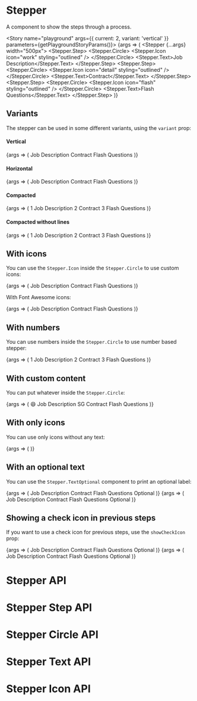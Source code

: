 


<Meta title="Components/Stepper" component={Stepper} />

# Stepper

A component to show the steps through a process.

<Story name="playground" args={{ current: 2, variant: 'vertical' }} parameters={getPlaygroundStoryParams()}>
	{args => (
		<Stepper {...args} width="500px">
			<Stepper.Step>
				<Stepper.Circle>
					<Stepper.Icon icon="work" styling="outlined" />
				</Stepper.Circle>
				<Stepper.Text>Job Description</Stepper.Text>
			</Stepper.Step>
			<Stepper.Step>
				<Stepper.Circle>
					<Stepper.Icon icon="detail" styling="outlined" />
				</Stepper.Circle>
				<Stepper.Text>Contract</Stepper.Text>
			</Stepper.Step>
			<Stepper.Step>
				<Stepper.Circle>
					<Stepper.Icon icon="flash" styling="outlined" />
				</Stepper.Circle>
				<Stepper.Text>Flash Questions</Stepper.Text>
			</Stepper.Step>
		</Stepper>
	)}
</Story>

## Variants

The stepper can be used in some different variants, using the `variant` prop:

#### Vertical

<Canvas>
	<Story name="vertical" decorators={[StepperDecorator]} parameters={getFixedStoryParams()}>
		{args => (
			<Stepper {...args} variant="vertical">
				<Stepper.Step>
					<Stepper.Circle>
						<Stepper.Icon icon="work" styling="outlined" />
					</Stepper.Circle>
					<Stepper.Text>Job Description</Stepper.Text>
				</Stepper.Step>
				<Stepper.Step>
					<Stepper.Circle>
						<Stepper.Icon icon="detail" styling="outlined" />
					</Stepper.Circle>
					<Stepper.Text>Contract</Stepper.Text>
				</Stepper.Step>
				<Stepper.Step>
					<Stepper.Circle>
						<Stepper.Icon icon="flash" styling="outlined" />
					</Stepper.Circle>
					<Stepper.Text>Flash Questions</Stepper.Text>
				</Stepper.Step>
			</Stepper>
		)}
	</Story>
</Canvas>

#### Horizontal

<Canvas>
	<Story name="horizontal" decorators={[StepperDecorator]} parameters={getFixedStoryParams()}>
		{args => (
			<Stepper {...args} variant="horizontal">
				<Stepper.Step>
					<Stepper.Circle>
						<Stepper.Icon icon="work" styling="outlined" />
					</Stepper.Circle>
					<Stepper.Text>Job Description</Stepper.Text>
				</Stepper.Step>
				<Stepper.Step>
					<Stepper.Circle>
						<Stepper.Icon icon="detail" styling="outlined" />
					</Stepper.Circle>
					<Stepper.Text>Contract</Stepper.Text>
				</Stepper.Step>
				<Stepper.Step>
					<Stepper.Circle>
						<Stepper.Icon icon="flash" styling="outlined" />
					</Stepper.Circle>
					<Stepper.Text>Flash Questions</Stepper.Text>
				</Stepper.Step>
			</Stepper>
		)}
	</Story>
</Canvas>

#### Compacted

<Canvas>
	<Story name="compacted" decorators={[StepperDecorator]} parameters={getFixedStoryParams()}>
		{args => (
			<Stepper {...args} variant="compacted">
				<Stepper.Step>
					<Stepper.Circle>1</Stepper.Circle>
					<Stepper.Text>Job Description</Stepper.Text>
				</Stepper.Step>
				<Stepper.Step>
					<Stepper.Circle>2</Stepper.Circle>
					<Stepper.Text>Contract</Stepper.Text>
				</Stepper.Step>
				<Stepper.Step>
					<Stepper.Circle>3</Stepper.Circle>
					<Stepper.Text>Flash Questions</Stepper.Text>
				</Stepper.Step>
			</Stepper>
		)}
	</Story>
</Canvas>

#### Compacted without lines

<Canvas>
	<Story name="compacted without lines" decorators={[StepperDecorator]} parameters={getFixedStoryParams()}>
		{args => (
			<Stepper {...args} variant="compacted-no-line">
				<Stepper.Step>
					<Stepper.Circle>1</Stepper.Circle>
					<Stepper.Text>Job Description</Stepper.Text>
				</Stepper.Step>
				<Stepper.Step>
					<Stepper.Circle>2</Stepper.Circle>
					<Stepper.Text>Contract</Stepper.Text>
				</Stepper.Step>
				<Stepper.Step>
					<Stepper.Circle>3</Stepper.Circle>
					<Stepper.Text>Flash Questions</Stepper.Text>
				</Stepper.Step>
			</Stepper>
		)}
	</Story>
</Canvas>

## With icons

You can use the `Stepper.Icon` inside the `Stepper.Circle` to use custom icons:

<Canvas>
	<Story name="with icons" decorators={[StepperDecorator]} parameters={getFixedStoryParams()}>
		{args => (
			<Stepper {...args}>
				<Stepper.Step>
					<Stepper.Circle>
						<Stepper.Icon icon="work" styling="outlined" />
					</Stepper.Circle>
					<Stepper.Text>Job Description</Stepper.Text>
				</Stepper.Step>
				<Stepper.Step>
					<Stepper.Circle>
						<Stepper.Icon icon="detail" styling="outlined" />
					</Stepper.Circle>
					<Stepper.Text>Contract</Stepper.Text>
				</Stepper.Step>
				<Stepper.Step>
					<Stepper.Circle>
						<Stepper.Icon icon="flash" styling="outlined" />
					</Stepper.Circle>
					<Stepper.Text>Flash Questions</Stepper.Text>
				</Stepper.Step>
			</Stepper>
		)}
	</Story>
</Canvas>

With Font Awesome icons:

<Canvas>
	<Story name="with font awesome icons" decorators={[StepperDecorator]} parameters={getFixedStoryParams()}>
		{args => (
			<Stepper {...args}>
				<Stepper.Step>
					<Stepper.Circle>
						<Stepper.Icon.FontAwesome icon={faInfo} />
					</Stepper.Circle>
					<Stepper.Text>Job Description</Stepper.Text>
				</Stepper.Step>
				<Stepper.Step>
					<Stepper.Circle>
						<Stepper.Icon.FontAwesome icon={faFileLines} />
					</Stepper.Circle>
					<Stepper.Text>Contract</Stepper.Text>
				</Stepper.Step>
				<Stepper.Step>
					<Stepper.Circle>
						<Stepper.Icon.FontAwesome icon={faClipboardQuestion} />
					</Stepper.Circle>
					<Stepper.Text>Flash Questions</Stepper.Text>
				</Stepper.Step>
			</Stepper>
		)}
	</Story>
</Canvas>

## With numbers

You can use numbers inside the `Stepper.Circle` to use number based stepper:

<Canvas>
	<Story name="with numbers" decorators={[StepperDecorator]} parameters={getFixedStoryParams()}>
		{args => (
			<Stepper {...args}>
				<Stepper.Step>
					<Stepper.Circle>1</Stepper.Circle>
					<Stepper.Text>Job Description</Stepper.Text>
				</Stepper.Step>
				<Stepper.Step>
					<Stepper.Circle>2</Stepper.Circle>
					<Stepper.Text>Contract</Stepper.Text>
				</Stepper.Step>
				<Stepper.Step>
					<Stepper.Circle>3</Stepper.Circle>
					<Stepper.Text>Flash Questions</Stepper.Text>
				</Stepper.Step>
			</Stepper>
		)}
	</Story>
</Canvas>

## With custom content

You can put whatever inside the `Stepper.Circle`:

<Canvas>
	<Story name="with custom content" decorators={[StepperDecorator]} parameters={getFixedStoryParams()}>
		{args => (
			<Stepper {...args}>
				<Stepper.Step>
					<Stepper.Circle>
						<Text aspectSize="s">😄</Text>
					</Stepper.Circle>
					<Stepper.Text>Job Description</Stepper.Text>
				</Stepper.Step>
				<Stepper.Step>
					<Stepper.Circle>
						<Text aspectSize="xs">SG</Text>
					</Stepper.Circle>
					<Stepper.Text>Contract</Stepper.Text>
				</Stepper.Step>
				<Stepper.Step>
					<Stepper.Circle>
						<Stepper.Icon icon="flash" styling="outlined" />
					</Stepper.Circle>
					<Stepper.Text>Flash Questions</Stepper.Text>
				</Stepper.Step>
			</Stepper>
		)}
	</Story>
</Canvas>

## With only icons

You can use only icons without any text:

<Canvas>
	<Story name="only icons" decorators={[StepperDecorator]} parameters={getFixedStoryParams()}>
		{args => (
			<Stepper {...args}>
				<Stepper.Step>
					<Stepper.Circle>
						<Stepper.Icon icon="work" styling="outlined" />
					</Stepper.Circle>
				</Stepper.Step>
				<Stepper.Step>
					<Stepper.Circle>
						<Stepper.Icon icon="detail" styling="outlined" />
					</Stepper.Circle>
				</Stepper.Step>
				<Stepper.Step>
					<Stepper.Circle>
						<Stepper.Icon icon="flash" styling="outlined" />
					</Stepper.Circle>
				</Stepper.Step>
			</Stepper>
		)}
	</Story>
</Canvas>

## With an optional text

You can use the `Stepper.TextOptional` component to print an optional label:

<Canvas>
	<Story name="with optional text vertical" decorators={[StepperDecorator]} parameters={getFixedStoryParams()}>
		{args => (
			<Stepper {...args}>
				<Stepper.Step>
					<Stepper.Circle>
						<Stepper.Icon icon="work" styling="outlined" />
					</Stepper.Circle>
					<Stepper.Text>Job Description</Stepper.Text>
				</Stepper.Step>
				<Stepper.Step>
					<Stepper.Circle>
						<Stepper.Icon icon="detail" styling="outlined" />
					</Stepper.Circle>
					<Stepper.Text>Contract</Stepper.Text>
				</Stepper.Step>
				<Stepper.Step>
					<Stepper.Circle>
						<Stepper.Icon icon="flash" styling="outlined" />
					</Stepper.Circle>
					<Flex flexDirection="column">
						<Stepper.Text>Flash Questions</Stepper.Text>
						<Stepper.TextOptional>Optional</Stepper.TextOptional>
					</Flex>
				</Stepper.Step>
			</Stepper>
		)}
	</Story>
</Canvas>

<Canvas>
	<Story name="with optional text horizontal" decorators={[StepperDecorator]} parameters={getFixedStoryParams()}>
		{args => (
			<Stepper {...args} variant="horizontal">
				<Stepper.Step>
					<Stepper.Circle>
						<Stepper.Icon icon="work" styling="outlined" />
					</Stepper.Circle>
					<Stepper.Text>Job Description</Stepper.Text>
				</Stepper.Step>
				<Stepper.Step>
					<Stepper.Circle>
						<Stepper.Icon icon="detail" styling="outlined" />
					</Stepper.Circle>
					<Stepper.Text>Contract</Stepper.Text>
				</Stepper.Step>
				<Stepper.Step>
					<Stepper.Circle>
						<Stepper.Icon icon="flash" styling="outlined" />
					</Stepper.Circle>
					<Flex flexDirection="column">
						<Stepper.Text>Flash Questions</Stepper.Text>
						<Stepper.TextOptional>Optional</Stepper.TextOptional>
					</Flex>
				</Stepper.Step>
			</Stepper>
		)}
	</Story>
</Canvas>

## Showing a check icon in previous steps

If you want to use a check icon for previous steps, use the `showCheckIcon` prop:

<Canvas>
	<Story name="with check icon vertical" decorators={[StepperDecorator]} parameters={getFixedStoryParams()}>
		{args => (
			<Stepper {...args} showCheckIcon>
				<Stepper.Step>
					<Stepper.Circle>
						<Stepper.Icon icon="work" styling="outlined" />
					</Stepper.Circle>
					<Stepper.Text>Job Description</Stepper.Text>
				</Stepper.Step>
				<Stepper.Step>
					<Stepper.Circle>
						<Stepper.Icon icon="detail" styling="outlined" />
					</Stepper.Circle>
					<Stepper.Text>Contract</Stepper.Text>
				</Stepper.Step>
				<Stepper.Step>
					<Stepper.Circle>
						<Stepper.Icon icon="flash" styling="outlined" />
					</Stepper.Circle>
					<Flex flexDirection="column">
						<Stepper.Text>Flash Questions</Stepper.Text>
						<Stepper.TextOptional>Optional</Stepper.TextOptional>
					</Flex>
				</Stepper.Step>
			</Stepper>
		)}
	</Story>
</Canvas>

<Canvas>
	<Story name="with check icon horizontal" decorators={[StepperDecorator]} parameters={getFixedStoryParams()}>
		{args => (
			<Stepper {...args} showCheckIcon variant="horizontal">
				<Stepper.Step>
					<Stepper.Circle>
						<Stepper.Icon icon="work" styling="outlined" />
					</Stepper.Circle>
					<Stepper.Text>Job Description</Stepper.Text>
				</Stepper.Step>
				<Stepper.Step>
					<Stepper.Circle>
						<Stepper.Icon icon="detail" styling="outlined" />
					</Stepper.Circle>
					<Stepper.Text>Contract</Stepper.Text>
				</Stepper.Step>
				<Stepper.Step>
					<Stepper.Circle>
						<Stepper.Icon icon="flash" styling="outlined" />
					</Stepper.Circle>
					<Flex flexDirection="column">
						<Stepper.Text>Flash Questions</Stepper.Text>
						<Stepper.TextOptional>Optional</Stepper.TextOptional>
					</Flex>
				</Stepper.Step>
			</Stepper>
		)}
	</Story>
</Canvas>

# Stepper API

<ArgsTable of={Stepper} />

# Stepper Step API

<ArgsTable of={Stepper.Step} />

# Stepper Circle API

<ArgsTable of={Stepper.Circle} />

# Stepper Text API

<ArgsTable of={Stepper.Text} />

# Stepper Icon API

<ArgsTable of={Stepper.Icon} />
